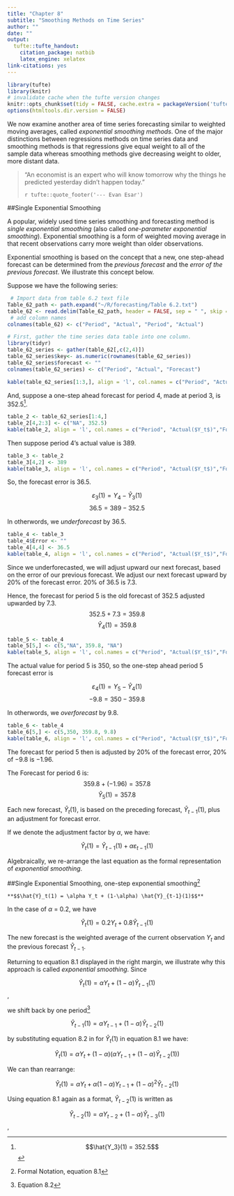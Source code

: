 ```yaml
---
title: "Chapter 8"
subtitle: "Smoothing Methods on Time Series"
author: ""
date: ""
output:
  tufte::tufte_handout:
    citation_package: natbib
    latex_engine: xelatex
link-citations: yes
---
```


```r
library(tufte)
library(knitr)
# invalidate cache when the tufte version changes
knitr::opts_chunk$set(tidy = FALSE, cache.extra = packageVersion('tufte'))
options(htmltools.dir.version = FALSE)
```


We now examine another area of time series forecasting similar to weighted moving
averages, called _exponential smoothing methods_. One of the major distinctions between regressions methods on time series data and smoothing methods is that regressions give equal weight to all of the sample data whereas smoothing methods give decreasing weight to older, more distant data.

> "An economist is an expert who will know tomorrow why the things he predicted yesterday
didn't happen today."
>
> `r tufte::quote_footer('--- Evan Esar')`

\newpage

##Single Exponential Smoothing

A popular, widely used time series smoothing and forecasting method is _single exponential smoothing_ (also called _one-parameter exponential smoothing_). Exponential smoothing is a form of weighted moving average in that recent observations carry more weight than older observations.

Exponential smoothing is based on the concept that a new, one step-ahead forecast can be determined from the _previous forecast_ and the _error of the previous forecast_. We illustrate this concept below. 

Suppose we have the following series:

```r
 # Import data from table 6.2 text file
Table_62_path <- path.expand("~/R/forecasting/Table 6.2.txt")
table_62 <- read.delim(Table_62_path, header = FALSE, sep = " ", skip = 1)
 # add column names
colnames(table_62) <- c("Period", "Actual", "Period", "Actual")

# First, gather the time series data table into one column.
library(tidyr)
table_62_series <- gather(table_62[,c(2,4)])
table_62_series$key<- as.numeric(rownames(table_62_series))
table_62_series$forecast <- ""
colnames(table_62_series) <- c("Period", "Actual", "Forecast")

kable(table_62_series[1:3,], align = 'l', col.names = c("Period", "Actual($Y_t$)","Forecast"))
```

And, suppose a one-step ahead forecast for period 4, made at period 3, is 352.5^[$$\hat{Y_3}(1) = 352.5$$].

```r
table_2 <- table_62_series[1:4,]
table_2[4,2:3] <- c("NA", 352.5)
kable(table_2, align = 'l', col.names = c("Period", "Actual($Y_t$)","Forecast"))
```

Then suppose period 4's actual value is 389.


```r
table_3 <- table_2
table_3[4,2] <- 389
kable(table_3, align = 'l', col.names = c("Period", "Actual($Y_t$)","Forecast"))
```


So, the forecast error is 36.5.

$$\varepsilon_{3}(1) = Y_4 - \hat{Y}_3(1)$$
$$36.5 = 389 - 352.5$$

\newpage

In otherwords, we _underforecast_ by 36.5.

```r
table_4 <- table_3
table_4$Error <- ""
table_4[4,4] <- 36.5
kable(table_4, align = 'l', col.names = c("Period", "Actual($Y_t$)","Forecast", "Error"))
```

Since we underforecasted, we will adjust upward our next forecast, based on the error of our previous forecast.  We adjust our next forecast upward by 20% of the forecast error. $20\%$ of $36.5$ is $7.3$.

Hence, the forecast for period 5 is the old forecast of 352.5 adjusted upwarded by
7.3. 
$$352.5 + 7.3 = 359.8$$
$$\hat{Y}_4(1) = 359.8$$

```r
table_5 <- table_4
table_5[5,] <- c(5,"NA", 359.8, "NA")
kable(table_5, align = 'l', col.names = c("Period", "Actual($Y_t$)","Forecast", "Error"))
```

The actual value for period 5 is 350, so the one-step ahead period 5 forecast error
is
 
$$\varepsilon_{4}(1) = Y_5 - \hat{Y}_4(1)$$
$$-9.8 = 350 - 359.8$$

In otherwords, we _overforecast_ by 9.8.

```r
table_6 <- table_4
table_6[5,] <- c(5,350, 359.8, 9.8)
kable(table_6, align = 'l', col.names = c("Period", "Actual($Y_t$)","Forecast", "Error"))
```

The forecast for period 5 then is adjusted by 20% of the forecast error, $20\%$ of $-9.8$ is $-1.96$.

The Forecast for period 6 is:
$$359.8 + (-1.96) = 357.8$$
$$\hat{Y}_5(1) = 357.8$$

Each new forecast, $\hat{Y}_t(1)$, is based on the preceding forecast, $\hat{Y}_{t-1}(1)$, plus an adjustment for forecast error.

If we denote the adjustment factor by $\alpha$, we have:

 $$\hat{Y}_t(1) = \hat{Y}_{t-1}(1)+\alpha\varepsilon_{t-1}(1)$$

Algebraically, we re-arrange the last equation as the formal representation of _exponential smoothing_.


##Single Exponential Smoothing, one-step exponential smoothing^[Formal Notation, equation 8.1]

```marginfigure
**$$\hat{Y}_t(1) = \alpha Y_t + (1-\alpha) \hat{Y}_{t-1}(1)$$**
```

 In the case of $\alpha$ = 0.2, we have 
 
$$\hat{Y}_t(1) = 0.2 Y_t + 0.8  \hat{Y}_{t-1}(1)$$

The new forecast is the weighted average of the current observation $Y_t$ and the previous forecast $\hat{Y}_{t-1}$.
  
Returning to equation 8.1 displayed in the right margin, we illustrate why this approach is called _exponential smoothing_. Since

$$\hat{Y}_t(1) = \alpha Y_t + (1-\alpha) \hat{Y}_{t-1}(1)$$,

we shift back by one period^[Equation 8.2]

$$\hat{Y}_{t-1}(1) = \alpha Y_{t-1} + (1-\alpha) \hat{Y}_{t-2}(1)$$

by substituting equation 8.2 in for $\hat{Y}_t(1)$ in equation 8.1 we have:

$$\hat{Y}_t(1) = \alpha Y_t + (1-\alpha) \left(\alpha Y_{t-1} + (1-\alpha) \hat{Y}_{t-2}(1)\right)$$

We can than rearrange:

$$\hat{Y}_t(1) = \alpha Y_t + \alpha(1-\alpha) Y_{t-1} + (1-\alpha)^2 \hat{Y}_{t-2}(1)$$
  
Using equation 8.1 again as a format, $\hat{Y}_{t-2}(1)$ is written as

$$\hat{Y}_{t-2}(1) = \alpha Y_{t-2} + (1-\alpha) \hat{Y}_{t-3}(1)$$,

